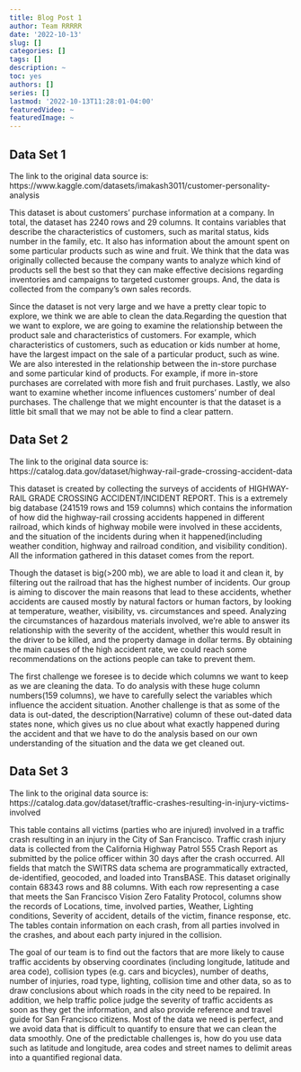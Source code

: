```yaml
---
title: Blog Post 1
author: Team RRRRR
date: '2022-10-13'
slug: []
categories: []
tags: []
description: ~
toc: yes
authors: []
series: []
lastmod: '2022-10-13T11:28:01-04:00'
featuredVideo: ~
featuredImage: ~
---
```


## Data Set 1
The link to the original data source is: https://www.kaggle.com/datasets/imakash3011/customer-personality-analysis

This dataset is about customers' purchase information at a company. In total, the dataset has 2240 rows and 29 columns. It contains variables that describe the characteristics of customers, such as marital status, kids number in the family, etc. It also has information about the amount spent on some particular products such as wine and fruit. We think that the data was originally collected because the company wants to analyze which kind of products sell the best so that they can make effective decisions regarding inventories and campaigns to targeted customer groups. And, the data is collected from the company’s own sales records. 

Since the dataset is not very large and we have a pretty clear topic to explore, we think we are able to clean the data.Regarding the question that we want to explore, we are going to examine the relationship between the product sale and characteristics of customers. For example, which characteristics of customers, such as education or kids number at home, have the largest impact on the sale of a particular product, such as wine. We are also interested in the relationship between the in-store purchase and some particular kind of products. For example, if more in-store purchases are correlated with more fish and fruit purchases. Lastly, we also want to examine whether income influences customers’ number of deal purchases. The challenge that we might encounter is that the dataset is a little bit small that we may not be able to find a clear pattern.


## Data Set 2
The link to the original data source is: https://catalog.data.gov/dataset/highway-rail-grade-crossing-accident-data

This dataset is created by collecting the surveys of accidents of HIGHWAY-RAIL GRADE CROSSING ACCIDENT/INCIDENT REPORT. This is a extremely big database (241519 rows and 159 columns) which contains the information of how did the highway-rail crossing accidents happened in different railroad, which kinds of highway mobile were involved in these accidents, and the situation of the incidents during when it happened(including weather condition, highway and railroad condition, and visibility condition). All the information gathered in this dataset comes from the report.

Though the dataset is big(>200 mb), we are able to load it and clean it, by filtering out the railroad that has the highest number of incidents. Our group is aiming to discover the main reasons that lead to these accidents, whether accidents are caused mostly by natural factors or human factors, by looking at temperature, weather, visibility, vs. circumstances and speed. Analyzing the circumstances of hazardous materials involved, we’re able to answer its relationship with the severity of the accident, whether this would result in the driver to be killed, and the property damage in dollar terms. By obtaining the main causes of the high accident rate, we could reach some recommendations on the actions people can take to prevent them. 

The first challenge we foresee is to decide which columns we want to keep as we are cleaning the data. To do analysis with these huge column numbers(159 columns), we have to carefully select the variables which influence the accident situation. Another challenge is that as some of the data is out-dated, the description(Narrative) column of these out-dated data states none, which gives us no clue about what exactly happened during the accident and that we have to do the analysis based on our own understanding of the situation and the data we get cleaned out.


## Data Set 3
The link to the original data source is: https://catalog.data.gov/dataset/traffic-crashes-resulting-in-injury-victims-involved 

This table contains all victims (parties who are injured) involved in a traffic crash resulting in an injury in the City of San Francisco. Traffic crash injury data is collected from the California Highway Patrol 555 Crash Report as submitted by the police officer within 30 days after the crash occurred. All fields that match the SWITRS data schema are programmatically extracted, de-identified, geocoded, and loaded into TransBASE. This dataset originally contain 68343 rows and 88 columns. With each row representing a case that meets the San Francisco Vision Zero Fatality Protocol, columns show the records of Locations, time, involved parties, Weather, Lighting conditions, Severity of accident, details of the victim, finance response, etc. The tables contain information on each crash, from all parties involved in the crashes, and about each party injured in the collision.

The goal of our team is to find out the factors that are more likely to cause traffic accidents by observing coordinates (including longitude, latitude and area code), collision types (e.g. cars and bicycles), number of deaths, number of injuries, road type, lighting, collision time and other data, so as to draw conclusions about which roads in the city need to be repaired. In addition, we help traffic police judge the severity of traffic accidents as soon as they get the information, and also provide reference and travel guide for San Francisco citizens. Most of the data we need is perfect, and we avoid data that is difficult to quantify to ensure that we can clean the data smoothly. One of the predictable challenges is, how do you use data such as latitude and longitude, area codes and street names to delimit areas into a quantified regional data.
